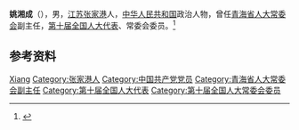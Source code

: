 '''姚湘成'''（{{bd|1941年|8月}}），男，[[江苏|江苏]][[张家港|张家港]]人，[[中华人民共和国|中华人民共和国]]政治人物，曾任[[青海省人大常委会|青海省人大常委会]]副主任，[[第十届全国人大代表|第十届全国人大代表]]、常委会委员。<ref>{{Cite book|title=中华人民共和国职官志|author=何虎生, 李耀东, 向常福主编|publisher=中国社会出版社|year=2003|isbn=9787800883934|location=北京|pages=}}</ref>

== 参考资料 ==
{{reflist}}

{{中国人物小作品}}

{{Authority control}}
{{DEFAULTSORT:Yao姚}}
[[Category:姚姓|Xiang]]
[[Category:张家港人|Category:张家港人]]
[[Category:中国共产党党员|Category:中国共产党党员]]
[[Category:青海省人大常委会副主任|Category:青海省人大常委会副主任]]
[[Category:第十届全国人大代表|Category:第十届全国人大代表]]
[[Category:第十届全国人大常委会委员|Category:第十届全国人大常委会委员]]